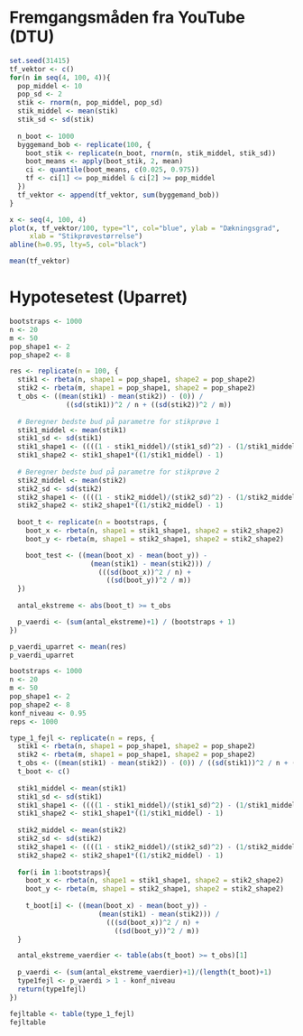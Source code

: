 # Fremgangsmåden fra YouTube (DTU)
```r
set.seed(31415)
tf_vektor <- c()
for(n in seq(4, 100, 4)){
  pop_middel <- 10
  pop_sd <- 2
  stik <- rnorm(n, pop_middel, pop_sd)
  stik_middel <- mean(stik)
  stik_sd <- sd(stik)
  
  n_boot <- 1000
  byggemand_bob <- replicate(100, {
    boot_stik <- replicate(n_boot, rnorm(n, stik_middel, stik_sd))
    boot_means <- apply(boot_stik, 2, mean)
    ci <- quantile(boot_means, c(0.025, 0.975))
    tf <- ci[1] <= pop_middel & ci[2] >= pop_middel
  })
  tf_vektor <- append(tf_vektor, sum(byggemand_bob))
}
```

```r
x <- seq(4, 100, 4)
plot(x, tf_vektor/100, type="l", col="blue", ylab = "Dækningsgrad",
     xlab = "Stikprøvestørrelse")
abline(h=0.95, lty=5, col="black")

mean(tf_vektor)
```

# Hypotesetest (Uparret)

```r
bootstraps <- 1000
n <- 20
m <- 50
pop_shape1 <- 2
pop_shape2 <- 8

res <- replicate(n = 100, {
  stik1 <- rbeta(n, shape1 = pop_shape1, shape2 = pop_shape2)
  stik2 <- rbeta(m, shape1 = pop_shape1, shape2 = pop_shape2)
  t_obs <- ((mean(stik1) - mean(stik2)) - (0)) /
              ((sd(stik1))^2 / n + ((sd(stik2))^2 / m))
  
  # Beregner bedste bud på parametre for stikprøve 1
  stik1_middel <- mean(stik1)
  stik1_sd <- sd(stik1)
  stik1_shape1 <- ((((1 - stik1_middel)/(stik1_sd)^2) - (1/stik1_middel)))*stik1_middel^2
  stik1_shape2 <- stik1_shape1*((1/stik1_middel) - 1)
  
  # Beregner bedste bud på parametre for stikprøve 2
  stik2_middel <- mean(stik2)
  stik2_sd <- sd(stik2)
  stik2_shape1 <- ((((1 - stik2_middel)/(stik2_sd)^2) - (1/stik2_middel)))*stik2_middel^2
  stik2_shape2 <- stik2_shape1*((1/stik2_middel) - 1)
  
  boot_t <- replicate(n = bootstraps, {
    boot_x <- rbeta(n, shape1 = stik1_shape1, shape2 = stik2_shape2)
    boot_y <- rbeta(m, shape1 = stik2_shape1, shape2 = stik2_shape2)

    boot_test <- ((mean(boot_x) - mean(boot_y)) -
                    (mean(stik1) - mean(stik2))) /
                      (((sd(boot_x))^2 / n) +
                        ((sd(boot_y))^2 / m))
  })
  
  antal_ekstreme <- abs(boot_t) >= t_obs

  p_vaerdi <- (sum(antal_ekstreme)+1) / (bootstraps + 1)
})

p_vaerdi_uparret <- mean(res)
p_vaerdi_uparret
```

```r
bootstraps <- 1000
n <- 20
m <- 50
pop_shape1 <- 2
pop_shape2 <- 8
konf_niveau <- 0.95
reps <- 1000

type_1_fejl <- replicate(n = reps, {
  stik1 <- rbeta(n, shape1 = pop_shape1, shape2 = pop_shape2)
  stik2 <- rbeta(m, shape1 = pop_shape1, shape2 = pop_shape2)
  t_obs <- ((mean(stik1) - mean(stik2)) - (0)) / ((sd(stik1))^2 / n + ((sd(stik2))^2 / m))
  t_boot <- c()
  
  stik1_middel <- mean(stik1)
  stik1_sd <- sd(stik1)
  stik1_shape1 <- ((((1 - stik1_middel)/(stik1_sd)^2) - (1/stik1_middel)))*stik1_middel^2
  stik1_shape2 <- stik1_shape1*((1/stik1_middel) - 1)
  
  stik2_middel <- mean(stik2)
  stik2_sd <- sd(stik2)
  stik2_shape1 <- ((((1 - stik2_middel)/(stik2_sd)^2) - (1/stik2_middel)))*stik2_middel^2
  stik2_shape2 <- stik2_shape1*((1/stik2_middel) - 1)
  
  for(i in 1:bootstraps){
    boot_x <- rbeta(n, shape1 = stik1_shape1, shape2 = stik2_shape2)
    boot_y <- rbeta(m, shape1 = stik2_shape1, shape2 = stik2_shape2)
  
    t_boot[i] <- ((mean(boot_x) - mean(boot_y)) -
                      (mean(stik1) - mean(stik2))) /
                        (((sd(boot_x))^2 / n) +
                          ((sd(boot_y))^2 / m))
  }

  antal_ekstreme_vaerdier <- table(abs(t_boot) >= t_obs)[1]
  
  p_vaerdi <- (sum(antal_ekstreme_vaerdier)+1)/(length(t_boot)+1)
  type1fejl <- p_vaerdi > 1 - konf_niveau
  return(type1fejl)
})

fejltable <- table(type_1_fejl)
fejltable
```



